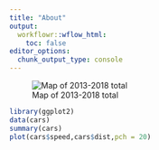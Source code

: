 ```yaml
---
title: "About"
output:
  workflowr::wflow_html:
    toc: false
editor_options:
  chunk_output_type: console
---
```


![Map of 2013-2018 total](20132018.png)

```r
library(ggplot2)
data(cars)
summary(cars)
plot(cars$speed,cars$dist,pch = 20)
```

